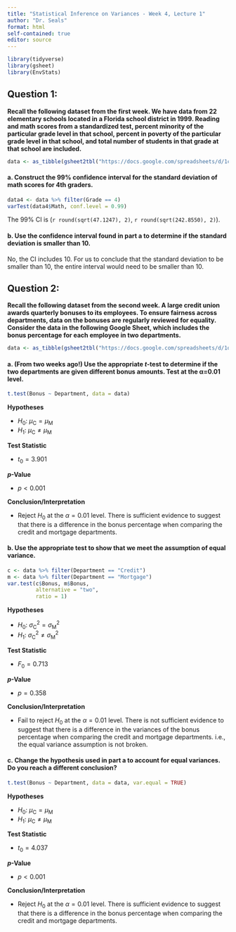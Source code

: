 ```yaml
---
title: "Statistical Inference on Variances - Week 4, Lecture 1"
author: "Dr. Seals"
format: html
self-contained: true
editor: source
---
```


```r
library(tidyverse)
library(gsheet)
library(EnvStats)
```

## Question 1: 

**Recall the following dataset from the first week. We have data from 22 elementary schools located in a Florida school district in 1999. Reading and math scores from a standardized test, percent minority of the particular grade level in that school, percent in poverty of the particular grade level in that school, and total number of students in that grade at that school are included.**

```r
data <- as_tibble(gsheet2tbl("https://docs.google.com/spreadsheets/d/1cVGLLdILMI34xjnzHfJNHua6fJROJwCzUBFgV22OLT4/edit#gid=0"))
```

#### a. Construct the 99% confidence interval for the standard deviation of math scores for 4th graders.

```r
data4 <- data %>% filter(Grade == 4)
varTest(data4$Math, conf.level = 0.99)
```

The 99% CI is (`r round(sqrt(47.1247), 2)`, `r round(sqrt(242.8550), 2)`).

#### b. Use the confidence interval found in part a to determine if the standard deviation is smaller than 10.

No, the CI includes 10. For us to conclude that the standard deviation to be smaller than 10, the entire interval would need to be smaller than 10.

## Question 2:

**Recall the following dataset from the second week. A large credit union awards quarterly bonuses to its employees. To ensure fairness across departments, data on the bonuses are regularly reviewed for equality. Consider the data in the following Google Sheet, which includes the bonus percentage for each employee in two departments.**

```r
data <- as_tibble(gsheet2tbl("https://docs.google.com/spreadsheets/d/1q0Ouhr6hGBDp-5oyQuYGcsWTLrsayywVHJS7o17Sm6Y/edit?usp=sharing"))
```

#### a. (From two weeks ago!) Use the appropriate *t*-test to determine if the two departments are given different bonus amounts. Test at the &alpha;=0.01 level.

```r
t.test(Bonus ~ Department, data = data)
```

**Hypotheses**

-   $H_0: \ \mu_{\text{C}} = \mu_{\text{M}}$
-   $H_1: \ \mu_{\text{C}} \ne \mu_{\text{M}}$

**Test Statistic**

-   $t_0 = 3.901$

***p*****-Value**

-   $p < 0.001$

**Conclusion/Interpretation**

-   Reject $H_0$ at the $\alpha=0.01$ level. There is sufficient evidence to suggest that there is a difference in the bonus percentage when comparing the credit and mortgage departments.

#### b. Use the appropriate test to show that we meet the assumption of equal variance.

```r
c <- data %>% filter(Department == "Credit")
m <- data %>% filter(Department == "Mortgage")
var.test(c$Bonus, m$Bonus,
         alternative = "two",
         ratio = 1)
```


**Hypotheses**

-   $H_0: \ \sigma^2_{\text{C}} = \sigma^2_{\text{M}}$
-   $H_1: \ \sigma^2_{\text{C}} \ne \sigma^2_{\text{M}}$

**Test Statistic**

-   $F_0 = 0.713$

***p*****-Value**

-   $p = 0.358$

**Conclusion/Interpretation**

-   Fail to reject $H_0$ at the $\alpha=0.01$ level. There is not sufficient evidence to suggest that there is a difference in the variances of the bonus percentage when comparing the credit and mortgage departments. i.e., the equal variance assumption is not broken.

#### c. Change the hypothesis used in part a to account for equal variances. Do you reach a different conclusion?

```r
t.test(Bonus ~ Department, data = data, var.equal = TRUE)
```

**Hypotheses**

-   $H_0: \ \mu_{\text{C}} = \mu_{\text{M}}$
-   $H_1: \ \mu_{\text{C}} \ne \mu_{\text{M}}$

**Test Statistic**

-   $t_0 = 4.037$

***p*****-Value**

-   $p < 0.001$

**Conclusion/Interpretation**

-   Reject $H_0$ at the $\alpha=0.01$ level. There is sufficient evidence to suggest that there is a difference in the bonus percentage when comparing the credit and mortgage departments.







